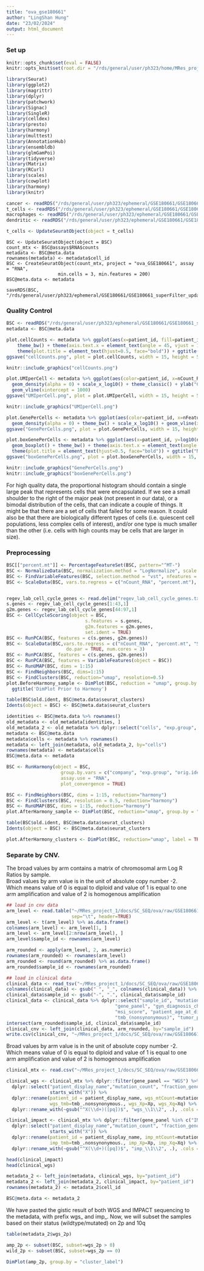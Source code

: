```yaml
---
title: "ova_gse180661"
author: "LingShan Hung"
date: "23/02/2024"
output: html_document
---
```

### Set up     
```r
knitr::opts_chunk$set(eval = FALSE)
knitr::opts_knit$set(root.dir = "/rds/general/user/ph323/home/MRes_project_1/docs/SC_SEQ/ova/raw/GSE180661/plots")
```

```r
library(Seurat)
library(ggplot2)
library(magrittr)
library(dplyr)
library(patchwork)
library(Signac)
library(SingleR)
library(celldex)
library(presto)
library(harmony)
library(multtest)
library(AnnotationHub)
library(ensembldb)
library(glmGamPoi)
library(tidyverse)
library(Matrix)
library(RCurl)
library(scales)
library(cowplot)
library(harmony)
library(knitr)
```

```r
cancer <- readRDS("/rds/general/user/ph323/ephemeral/GSE180661/GSE180661_superFilter.rds")
t_cells <- readRDS("/rds/general/user/ph323/ephemeral/GSE180661/GSE180661_Tcell.rds")
macrophages <- readRDS("/rds/general/user/ph323/ephemeral/GSE180661/GSE180661_Macrophages.rds")
dendritic <- readRDS("/rds/general/user/ph323/ephemeral/GSE180661/GSE180661_dendritic.rds")

t_cells <- UpdateSeuratObject(object = t_cells)
```

```
BSC <- UpdateSeuratObject(object = BSC)
count_mtx <- BSC@assays$RNA$counts
metadata <- BSC@meta.data
rownames(metadata) <- metadata$cell_id
BSC <- CreateSeuratObject(count_mtx, project = "ova_GSE180661", assay = "RNA", 
                   min.cells = 3, min.features = 200)
BSC@meta.data <- metadata

saveRDS(BSC, "/rds/general/user/ph323/ephemeral/GSE180661/GSE180661_superFilter_updated.rds")
```

### Quality Control       
```r
BSC <- readRDS("/rds/general/user/ph323/ephemeral/GSE180661/GSE180661_superFilter_updated.rds")
metadata <- BSC@meta.data
```

```r
plot.cellCounts <- metadata %>% ggplot(aes(x=patient_id, fill=patient_id)) + geom_bar() +
  	theme_bw() + theme(axis.text.x = element_text(angle = 45, vjust = 1, hjust=1)) +
  	theme(plot.title = element_text(hjust=0.5, face="bold")) + ggtitle("NCells") + NoLegend()
ggsave("cellCounts.png", plot = plot.cellCounts, width = 15, height = 5, units = "in") 
```

```r
knitr::include_graphics("cellCounts.png")
```

```r
plot.UMIperCell <- metadata %>% ggplot(aes(color=patient_id, x=nCount_RNA, fill= patient_id)) + 
  geom_density(alpha = 0) + scale_x_log10() + theme_classic() + ylab("Cell density") +
  geom_vline(xintercept = 1000)
ggsave("UMIperCell.png", plot = plot.UMIperCell, width = 15, height = 5, units = "in")
```

```r
knitr::include_graphics("UMIperCell.png")
```

```r
plot.GenePerCells <- metadata %>% ggplot(aes(color=patient_id, x=nFeature_RNA, fill= patient_id)) + 
  geom_density(alpha = 0) + theme_bw() + scale_x_log10() + geom_vline(xintercept = 450)
ggsave("GenePerCells.png", plot = plot.GenePerCells, width = 15, height = 5, units = "in")

plot.boxGenePerCells <- metadata %>% ggplot(aes(x=patient_id, y=log10(nFeature_RNA), fill=patient_id)) + 
  geom_boxplot() + theme_bw() + theme(axis.text.x = element_text(angle = 45, vjust = 1, hjust=1)) +
  theme(plot.title = element_text(hjust=0.5, face="bold")) + ggtitle("NCells vs NGenes")
ggsave("boxGenePerCells.png", plot = plot.boxGenePerCells, width = 15, height = 5, units = "in")
```

```r
knitr::include_graphics("GenePerCells.png")
knitr::include_graphics("boxGenePerCells.png")
```
For high quality data, the proportional histogram should contain a single large peak that represents cells that were encapsulated. If we see a small shoulder to the right of the major peak (not present in our data), or a bimodal distribution of the cells, that can indicate a couple of things. It might be that there are a set of cells that failed for some reason. It could also be that there are biologically different types of cells (i.e. quiescent cell populations, less complex cells of interest), and/or one type is much smaller than the other (i.e. cells with high counts may be cells that are larger in size).

### Preprocessing     
```r
BSC[["percent.mt"]] <- PercentageFeatureSet(BSC, pattern="^MT-")
BSC <- NormalizeData(BSC, normalization.method = "LogNormalize", scale.factor = 10000)
BSC <- FindVariableFeatures(BSC, selection.method = "vst", nfeatures = 3000)
BSC <- ScaleData(BSC, vars.to.regress = c("nCount_RNA", "percent.mt"), do.par=TRUE, num.cores=3)


regev_lab_cell_cycle_genes <- read.delim("regev_lab_cell_cycle_genes.txt",header=F)
s.genes <- regev_lab_cell_cycle_genes[1:43,1]
g2m.genes <- regev_lab_cell_cycle_genes[44:97,1]
BSC <- CellCycleScoring(object = BSC,
                             s.features = s.genes,
                             g2m.features = g2m.genes,
                             set.ident = TRUE)
BSC <- RunPCA(BSC, features = c(s.genes, g2m.genes))
BSC <- ScaleData(BSC,vars.to.regress = c("nCount_RNA", "percent.mt", "S.Score", "G2M.Score"),
                      do.par = TRUE, num.cores = 3)
BSC <- RunPCA(BSC, features = c(s.genes, g2m.genes))
BSC <- RunPCA(BSC, features = VariableFeatures(object = BSC))
BSC <- RunUMAP(BSC, dims = 1:15)
BSC <- FindNeighbors(BSC, dims=1:15)
BSC <- FindClusters(BSC, reduction="umap", resolution=0.5)
plot.BeforeHarmony_sample <- DimPlot(BSC, reduction = "umap", group.by = "orig.ident") + 
  ggtitle('DimPlot Prior to Harmony') 

table(BSC$old.ident, BSC@meta.data$seurat_clusters)
Idents(object = BSC) <- BSC@meta.data$seurat_clusters

identities <- BSC@meta.data %>% rownames()
old_metadata <- old_metadata[identities, ]
old_metadata_2 <- old_metadata %>% dplyr::select("cells", "exp.group", "company") %>% dplyr::rename()
metadata <- BSC@meta.data
metadata$cells <- metadata %>% rownames()
metadata <- left_join(metadata, old_metadata_2, by="cells")
rownames(metadata) <- metadata$cells
BSC@meta.data <- metadata

BSC <- RunHarmony(object = BSC,
                    group.by.vars = c("company", "exp.group", "orig.ident"),
                    assay.use = "RNA", 
                    plot_convergence = TRUE)

BSC <- FindNeighbors(BSC, dims = 1:15, reduction="harmony")
BSC <- FindClusters(BSC, resolution = 0.5, reduction="harmony")
BSC <- RunUMAP(BSC, dims = 1:15, reduction="harmony")
plot.AfterHarmony_sample <- DimPlot(BSC, reduction="umap", group.by = "orig.ident") + ggtitle('DimPlot after harmony')

table(BSC$old.ident, BSC@meta.data$seurat_clusters)
Idents(object = BSC) <- BSC@meta.data$seurat_clusters

plot.AfterHarmony_clusters <- DimPlot(BSC, reduction="umap", label = TRUE) + ggtitle('DimPlot after harmony')
```


### Separate by CNV.    
The broad values by arm contains a matrix of chromosomal arm Log R Ratios by sample.     
Broad values by arm value is in the unit of absolute copy number -2.    
Which means value of 0 is equal to diploid and value of 1 is equal to one arm amplification and value of 2 is homogenous amplification      
```r
## load in cnv data 
arm_level <- read.table("~/MRes_project_1/docs/SC_SEQ/ova/raw/GSE180661/CNVbyGISTIC/broad_values_by_arm.txt", 
                        sep="\t", header=TRUE)
arm_level <- t(arm_level) %>% as.data.frame()
colnames(arm_level) <- arm_level[1, ]
arm_level <- arm_level[2:nrow(arm_level), ]
arm_level$sample_id <- rownames(arm_level)

arm_rounded <- apply(arm_level, 2, as.numeric)
rownames(arm_rounded) <- rownames(arm_level)
arm_rounded <- round(arm_rounded) %>% as.data.frame()
arm_rounded$sample_id <- rownames(arm_rounded)
```

```r
## load in clinical data 
clinical_data <- read_tsv("~/MRes_project_1/docs/SC_SEQ/ova/raw/GSE180661/clinical_data.tsv")
colnames(clinical_data) <- gsub(" ", "_", colnames(clinical_data)) %>% tolower()
clinical_data$sample_id <- gsub("-", ".", clinical_data$sample_id)
clinical_data <- clinical_data %>% dplyr::select("sample_id", "mutation_count", "fraction_genome_altered", "sample_type", 
                                        "gene_panel", "gyn_diagnosis_chemo_intent_description", "metastatic_site", 
                                        "msi_score", "patient_age_at_diagnosis", "patient_display_name", 
                                        "tmb_(nonsynonymous)", "tumor_purity", "tumor_subsite")
intersect(arm_rounded$sample_id, clinical_data$sample_id)
clinical_cnv <- left_join(clinical_data, arm_rounded, by="sample_id")
write.csv(clinical_cnv, "~/MRes_project_1/docs/SC_SEQ/ova/raw/GSE180661/updated_clinical_mtx.csv", row.names = FALSE)
```

Broad values by arm value is in the unit of absolute copy number -2.    
Which means value of 0 is equal to diploid and value of 1 is equal to one arm amplification and value of 2 is homogenous amplification      
```r
clinical_mtx <- read.csv("~/MRes_project_1/docs/SC_SEQ/ova/raw/GSE180661/updated_clinical_mtx.csv", row.names = 1)

clinical_wgs <- clinical_mtx %>% dplyr::filter(gene_panel == "WGS") %>% 
  dplyr::select("patient_display_name","mutation_count", "fraction_genome_altered", "tmb_.nonsynonymous.", 
                starts_with("X")) %>% 
  dplyr::rename(patient_id = patient_display_name, wgs_mtCount=mutation_count, wgs_fga=fraction_genome_altered, 
                wgs_tmb=tmb_.nonsynonymous., wgs_Xp=Xp, wgs_Xq=Xq) %>% 
  dplyr::rename_with(~gsub("^X(\\d+)([pq])$", "wgs_\\1\\2", .), .cols = starts_with("X"))

clinical_impact <- clinical_mtx %>% dplyr::filter(gene_panel %in% c("IMPACT468", "IMPACT505")) %>% 
  dplyr::select("patient_display_name","mutation_count", "fraction_genome_altered", "tmb_.nonsynonymous.", 
                starts_with("X")) %>% 
  dplyr::rename(patient_id = patient_display_name, imp_mtCount=mutation_count, imp_fga=fraction_genome_altered, 
                imp_tmb=tmb_.nonsynonymous., imp_Xp=Xp, imp_Xq=Xq) %>% 
  dplyr::rename_with(~gsub("^X(\\d+)([pq])$", "imp_\\1\\2", .), .cols = starts_with("X"))

head(clinical_impact)
head(clinical_wgs)

metadata_2 <- left_join(metadata, clinical_wgs, by="patient_id")
metadata_2 <- left_join(metadata_2, clinical_impact, by="patient_id")
rownames(metadata_2) <- metadata_2$cell_id

BSC@meta.data <- metadata_2
```

We have pasted the gistic result of both WGS and IMPACT sequencing to the metadata, with prefix wgs_ and imp_. Now, we will subset the samples based on their status (wildtype/mutated) on 2p and 10q     
```r
table(metadata_2$wgs_2p)
```

```r
amp_2p <- subset(BSC, subset=wgs_2p > 0)
wild_2p <- subset(BSC, subset=wgs_2p == 0)
```

```r
DimPlot(amp_2p, group.by = "cluster_label")
```










